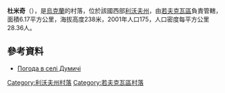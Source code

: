 {{coord|50|7|59|N|23|41|52|E|scale:100000|display=title}}

'''杜米奇'''（{{lang-uk|Думичі}}），是[[烏克蘭|烏克蘭]]的村落，位於該國西部[[利沃夫州|利沃夫州]]，由[[若夫克瓦區|若夫克瓦區]]負責管轄，面積6.17平方公里，海拔高度238米，2001年人口175，人口密度每平方公里28.36人。

==參考資料==
* [http://weather.in.ua/ua/l'vovskaja/7494 Погода в селі Думичі] {{Wayback|url=http://weather.in.ua/ua/l%27vovskaja/7494 |date=20111221155652 }}

{{DEFAULTSORT:Думичі}}
[[Category:利沃夫州村落|Category:利沃夫州村落]]
[[Category:若夫克瓦區村落|Category:若夫克瓦區村落]]


{{Lviv-geo-stub}}